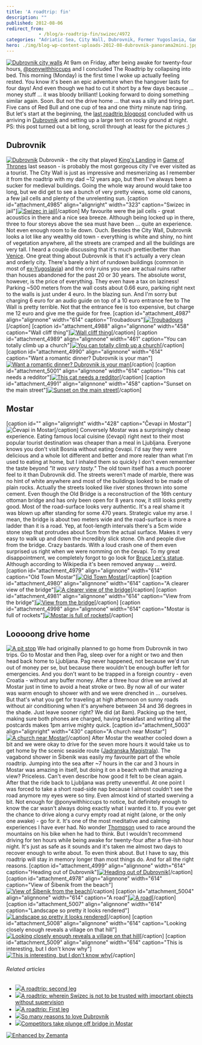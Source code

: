 ```yaml
---
title: 'A roadtrip: fin'
description: ""
published: 2012-08-06
redirect_from: 
            - /blog/a-roadtrip-fin/swizec/4972
categories: "Adriatic Sea, City Wall, Dubrovnik, Former Yugoslavia, Game of Thrones, Mostar, Red Bull, Roadtrip, Travel + Events"
hero: ./img/blog-wp-content-uploads-2012-08-dubrovnik-panorama2mini.jpg
---
```

[![Dubrovnik city walls](http://swizec.com/blog/wp-content/uploads/2012/08/dubrovnik-panorama2mini.jpg "Dubrovnik city walls")](./img/blog-wp-content-uploads-2012-08-dubrovnik-panorama2mini.jpg) At 9am on Friday, after being awake for twenty-four hours, [@ponywithhiccups](http://twitter.com/ponywithhiccups) and I concluded The Roadtrip by collapsing into bed. This morning (Monday) is the first time I woke up actually feeling rested. You know it&#x27;s been an epic adventure when the hangover lasts for four days! And even though we had to cut it short by a few days because ... money stuff ... it was bloody brilliant! Looking forward to doing something similar again. Soon. But not the drive home ... that was a silly and tiring part. Five cans of Red Bull and one cup of tea and one thirty minute nap tiring. But let&#x27;s start at the beginning, the [last roadtrip blogpost](http://swizec.com/blog/a-roadtrip-second-leg/swizec/4953 "A roadtrip: second leg") concluded with us arriving in [Dubrovnik](http://whc.unesco.org/en/list/95 "Old City of Dubrovnik") and setting up a large tent on rocky ground at night. PS: this post turned out a bit long, scroll through at least for the pictures ;)

## Dubrovnik

[![Dubrovnik](./img/blog-wp-content-uploads-2012-08-IMG_1932-1024x768.jpg "Dubrovnik")](http://swizec.com/blog/wp-content/uploads/2012/08/IMG_1932.jpg) Dubrovnik - the city that played [King&#x27;s Landing](http://en.wikipedia.org/wiki/World_of_A_Song_of_Ice_and_Fire "World of A Song of Ice and Fire") in [Game of Thrones](http://www.hbo.com/game-of-thrones "Game of Thrones") last season - is probably the most gorgeous city I&#x27;ve ever visited as a tourist. The City Wall is just as impressive and mesmerizing as I remember it from the roadtrip with my dad ~12 years ago, but then I&#x27;ve always been a sucker for medieval buildings. Going the whole way around would take too long, but we did get to see a bunch of very pretty views, some old canons, a few jail cells and plenty of the unrelenting sun. \[caption id=&quot;attachment_4985&quot; align=&quot;alignright&quot; width=&quot;323&quot; caption=&quot;Swizec in jail&quot;][![Swizec in jail](./img/blog-wp-content-uploads-2012-08-IMG_1947-768x1024.jpg "Swizec in jail")](http://swizec.com/blog/wp-content/uploads/2012/08/IMG_1947.jpg)\[/caption] My favourite were the jail cells - great acoustics in there and a nice sea breeze. Although being locked up in there, three to four storeys above the sea must have been ... quite an experience. Not even enough room to lie down. Ouch. Besides the City Wall, Dubrovnik looks a lot like any wealthy old town - everything is white and shiny, no hint of vegetation anywhere, all the streets are cramped and all the buildings are very tall. I heard a couple discussing that it&#x27;s much prettier/better than [Venice](http://whc.unesco.org/en/list/394 "Venice and its Lagoon"). One great thing about Dubrovnik is that it&#x27;s actually a very clean and orderly city. There&#x27;s barely a hint of rundown buildings (common in most of [ex-Yugoslavia](http://en.wikipedia.org/wiki/Former_Yugoslavia "Former Yugoslavia")) and the only ruins you see are actual ruins rather than houses abandoned for the past 20 or 30 years. The absolute worst, however, is the price of everything. They even have a tax on laziness! Parking ~500 meters from the wall costs about 0.66 euro, parking right next to the walls is just under 4 euro. In the blazing sun. And I&#x27;m sorry but charging 6 euro for an audio guide on top of a 10 euro entrance fee to The Wall is pretty terrible. Not that the entrance fee is too expensive, but charge me 12 euro and give me the guide for free. \[caption id=&quot;attachment_4987&quot; align=&quot;alignnone&quot; width=&quot;614&quot; caption=&quot;Troubadours&quot;][![Troubadours](./img/blog-wp-content-uploads-2012-08-photo-11-e1344249171498-1024x764.jpg "Troubadours")](http://swizec.com/blog/wp-content/uploads/2012/08/photo-11.jpeg)\[/caption] \[caption id=&quot;attachment_4988&quot; align=&quot;alignnone&quot; width=&quot;458&quot; caption=&quot;Wall cliff thing&quot;][![Wall cliff thing](./img/blog-wp-content-uploads-2012-08-photo-21-e1344249234790-764x1024.jpg "Wall cliff thing")](http://swizec.com/blog/wp-content/uploads/2012/08/photo-21.jpeg)\[/caption] \[caption id=&quot;attachment_4989&quot; align=&quot;alignnone&quot; width=&quot;461&quot; caption=&quot;You can totally climb up a church&quot;][![You can totally climb up a church](./img/blog-wp-content-uploads-2012-08-IMG_1954-768x1024.jpg "You can totally climb up a church")](http://swizec.com/blog/wp-content/uploads/2012/08/IMG_1954.jpg)\[/caption] \[caption id=&quot;attachment_4990&quot; align=&quot;alignnone&quot; width=&quot;614&quot; caption=&quot;Want a romantic dinner? Dubrovnik is your man&quot;][![Want a romantic dinner? Dubrovnik is your man](./img/blog-wp-content-uploads-2012-08-IMG_1978-1024x768.jpg "Want a romantic dinner? Dubrovnik is your man")](http://swizec.com/blog/wp-content/uploads/2012/08/IMG_1978.jpg)\[/caption] \[caption id=&quot;attachment_5001&quot; align=&quot;alignnone&quot; width=&quot;614&quot; caption=&quot;This cat needs a redditor&quot;][![This cat needs a redditor](./img/blog-wp-content-uploads-2012-08-IMG_2003-1024x768.jpg "This cat needs a redditor")](http://swizec.com/blog/wp-content/uploads/2012/08/IMG_2003.jpg)\[/caption] \[caption id=&quot;attachment_4991&quot; align=&quot;alignnone&quot; width=&quot;458&quot; caption=&quot;Sunset on the main street&quot;][![Sunset on the main street](./img/blog-wp-content-uploads-2012-08-photo2-e1344249415170-764x1024.jpg "Sunset on the main street")](http://swizec.com/blog/wp-content/uploads/2012/08/photo2.jpeg)\[/caption]

## 

## Mostar

\[caption id=&quot;&quot; align=&quot;alignright&quot; width=&quot;428&quot; caption=&quot;Čevapi in Mostar&quot;]![Čevapi in Mostar](http://distilleryimage8.instagram.com/1ecf8b18dd2111e19d0322000a1d02f2_7.jpg "Čevapi in Mostar")\[/caption] Conversely Mostar was a surprisingly cheap experience. Eating famous local cuisine (čevapi) right next to their most popular tourist destination was cheaper than a meal in Ljubljana. Everyone knows you don&#x27;t visit Bosnia without eating čevapi. I&#x27;d say they were delicious and a whole lot different and better and more realer than what I&#x27;m used to eating at home, but I inhaled them so quickly I don&#x27;t even remember the taste beyond _&quot;It was very tasty.&quot;_ The old town itself has a much poorer feel to it than Dubrovnik did. The streets weren&#x27;t made of marble, there was no hint of white anywhere and most of the buildings looked to be made of plain rocks. Actually the streets looked like river stones thrown into some cement. Even though the Old Bridge is a reconstruction of the 16th century ottoman bridge and has only been open for 8 years now, it still looks pretty good. Most of the road-surface looks very authentic. It&#x27;s a real shame it was blown up after standing for some 470 years. Strategic value my arse. I mean, the bridge is about two meters wide and the road-surface is more a ladder than it is a road. Yep, at foot-length intervals there&#x27;s a 5cm wide stone step that protrudes about 5cm from the actual surface. Makes it very easy to walk up and down the incredibly slick stone. Oh and people dive from the bridge. Crazy bastards. With a loud crash one of them even surprised us right when we were nomming on the čevapi. To my great disappointment, we completely forgot to go look for [Bruce Lee&#x27;s statue](http://en.wikipedia.org/wiki/Mostar_Bruce_Lee_statue). Although according to Wikipedia it&#x27;s been removed anyway ... weird. \[caption id=&quot;attachment_4979&quot; align=&quot;alignnone&quot; width=&quot;614&quot; caption=&quot;Old Town Mostar&quot;][![Old Town Mostar](./img/blog-wp-content-uploads-2012-08-photo1-1024x764.jpg "Old Town Mostar")](http://swizec.com/blog/wp-content/uploads/2012/08/photo1.jpeg)\[/caption] \[caption id=&quot;attachment_4980&quot; align=&quot;alignnone&quot; width=&quot;614&quot; caption=&quot;A clearer view of the bridge&quot;][![A clearer view of the bridge](./img/blog-wp-content-uploads-2012-08-photo-1-1024x764.jpg "A clearer view of the bridge")](http://swizec.com/blog/wp-content/uploads/2012/08/photo-1.jpeg)\[/caption] \[caption id=&quot;attachment_4981&quot; align=&quot;alignnone&quot; width=&quot;614&quot; caption=&quot;View from the bridge&quot;][![View from the bridge](./img/blog-wp-content-uploads-2012-08-photo-2-1024x764.jpg "View from the bridge")](http://swizec.com/blog/wp-content/uploads/2012/08/photo-2.jpeg)\[/caption] \[caption id=&quot;attachment_4998&quot; align=&quot;alignnone&quot; width=&quot;614&quot; caption=&quot;Mostar is full of rockets&quot;][![Mostar is full of rockets](./img/blog-wp-content-uploads-2012-08-IMG_2050-1024x768.jpg "Mostar is full of rockets")](http://swizec.com/blog/wp-content/uploads/2012/08/IMG_2050.jpg)\[/caption]

## 

## Looooong drive home

[![A pit stop](./img/blog-wp-content-uploads-2012-08-202505_10150999892841267_1541795793_o-1024x256.jpg "A pit stop")](http://swizec.com/blog/wp-content/uploads/2012/08/202505_10150999892841267_1541795793_o.jpeg) We had originally planned to go home from Dubrovnik in two trips. Go to Mostar and then Pag, sleep over for a night or two and then head back home to Ljubljana. Pag never happened, not because we&#x27;d run out of money per se, but because there wouldn&#x27;t be enough buffer left for emergencies. And you don&#x27;t want to be trapped in a foreign country - even Croatia - without any buffer money. After a three hour drive we arrived at Mostar just in time to avoid a heat stroke or two. By now all of our water was warm enough to shower with and we were drenched in ... ourselves. But that&#x27;s what you get for traveling at high afternoon on sunny roads without air conditioning when it&#x27;s anywhere between 34 and 36 degrees in the shade. Just leave sooner right? We did (at 8am). Packing up the tent, making sure both phones are charged, having breakfast and writing all the postcards makes 1pm arrive mighty quick. \[caption id=&quot;attachment_5003&quot; align=&quot;alignright&quot; width=&quot;430&quot; caption=&quot;A church near Mostar&quot;][![A church near Mostar](./img/blog-wp-content-uploads-2012-08-IMG_1650-1024x768.jpg "A church near Mostar")](http://swizec.com/blog/wp-content/uploads/2012/08/IMG_1650.jpg)\[/caption] After Mostar the weather cooled down a bit and we were okay to drive for the seven more hours it would take us to get home by the scenic seaside route ([Jadranska Magistrala](http://en.wikipedia.org/wiki/Adriatic_Highway)). The vagabond shower in Šibenik was easily my favourite part of the whole roadtrip. Jumping into the sea after ~7 hours in the car and 3 hours in Mostar was amazing in itself, but doing it on a beach with that amazing a view? Priceless. Can&#x27;t even describe how good it felt to be clean again. After that the ride back to Ljubljana was pretty uneventful. At one point I was forced to take a short road-side nap because I almost couldn&#x27;t see the road anymore my eyes were so tiny. Even almost kind of started swerving a bit. Not enough for @ponywithhiccups to notice, but definitely enough to know the car wasn&#x27;t always doing exactly what I wanted it to. If you ever get the chance to drive along a curvy empty road at night (alone, or the only one awake) - go for it. It&#x27;s one of the most meditative and calming experiences I have ever had. No wonder [Thompson](http://en.wikipedia.org/wiki/Hunter_Thompson) used to race around the mountains on his bike when he had to think. But I wouldn&#x27;t recommend driving for ten hours while being awake for twenty-four after a five-ish hour night. It&#x27;s just as safe as it sounds and it&#x27;s taken me almost two days to recover enough to write about. To even think about. But I have to say, this roadtrip will stay in memory longer than most things do. And for all the right reasons. \[caption id=&quot;attachment_4999&quot; align=&quot;alignnone&quot; width=&quot;614&quot; caption=&quot;Heading out of Dubrovnik&quot;][![Heading out of Dubrovnik](./img/blog-wp-content-uploads-2012-08-IMG_2028-1024x768.jpg "Heading out of Dubrovnik")](http://swizec.com/blog/wp-content/uploads/2012/08/IMG_2028.jpg)\[/caption] \[caption id=&quot;attachment_4978&quot; align=&quot;alignnone&quot; width=&quot;614&quot; caption=&quot;View of Šibenik from the beach&quot;][![View of Šibenik from the beach](./img/blog-wp-content-uploads-2012-08-photo-e1344104367841-1024x764.jpg "View of Šibenik from the beach")](http://swizec.com/blog/wp-content/uploads/2012/08/photo.jpeg)\[/caption] \[caption id=&quot;attachment_5004&quot; align=&quot;alignnone&quot; width=&quot;614&quot; caption=&quot;A road&quot;][![A road](./img/blog-wp-content-uploads-2012-08-IMG_1652-1024x768.jpg "A road")](http://swizec.com/blog/wp-content/uploads/2012/08/IMG_1652.jpg)\[/caption] \[caption id=&quot;attachment_5007&quot; align=&quot;alignnone&quot; width=&quot;614&quot; caption=&quot;Landscape so pretty it looks rendered&quot;][![Landscape so pretty it looks rendered](./img/blog-wp-content-uploads-2012-08-IMG_1813-1024x768.jpg "Landscape so pretty it looks rendered")](http://swizec.com/blog/wp-content/uploads/2012/08/IMG_1813.jpg)\[/caption] \[caption id=&quot;attachment_5008&quot; align=&quot;alignnone&quot; width=&quot;614&quot; caption=&quot;Looking closely enough reveals a village on that hill&quot;][![Looking closely enough reveals a village on that hill](./img/blog-wp-content-uploads-2012-08-IMG_1821-1024x768.jpg "Looking closely enough reveals a village on that hill")](http://swizec.com/blog/wp-content/uploads/2012/08/IMG_1821.jpg)\[/caption] \[caption id=&quot;attachment_5009&quot; align=&quot;alignnone&quot; width=&quot;614&quot; caption=&quot;This is interesting, but I don&#x27;t know why&quot;][![This is interesting, but I don&#x27;t know why](./img/blog-wp-content-uploads-2012-08-IMG_1854-1024x768.jpg "This is interesting, but I don&#x27;t know why")](http://swizec.com/blog/wp-content/uploads/2012/08/IMG_1854.jpg)\[/caption]

###### Related articles

- [![](http://i.zemanta.com/103729212_80_80.jpg)](http://swizec.com/blog/a-roadtrip-second-leg/swizec/4953)[A roadtrip: second leg](http://swizec.com/blog/a-roadtrip-second-leg/swizec/4953)
- [![](http://i.zemanta.com/103324153_80_80.jpg)](http://swizec.com/blog/a-roadtrip-wherein-swizec-is-not-to-be-trusted-with-important-objects-without-supervision/swizec/4923)[A roadtrip: wherein Swizec is not to be trusted with important objects without supervision](http://swizec.com/blog/a-roadtrip-wherein-swizec-is-not-to-be-trusted-with-important-objects-without-supervision/swizec/4923)
- [![](http://i.zemanta.com/103068899_80_80.jpg)](http://swizec.com/blog/a-roadtrip-first-leg/swizec/4906)[A roadtrip: First leg](http://swizec.com/blog/a-roadtrip-first-leg/swizec/4906)
- [![](http://i.zemanta.com/94176601_80_80.jpg)](http://sebasilver.wordpress.com/2012/06/13/so-many-reasons-to-love-dubrovnik/)[So many reasons to love Dubrovnik](http://sebasilver.wordpress.com/2012/06/13/so-many-reasons-to-love-dubrovnik/)
- [![](http://i.zemanta.com/103666117_80_80.jpg)](http://photoblog.nbcnews.com/_news/2012/07/30/13026636-competitors-take-plunge-off-bridge-in-mostar)[Competitors take plunge off bridge in Mostar](http://photoblog.nbcnews.com/_news/2012/07/30/13026636-competitors-take-plunge-off-bridge-in-mostar)

[![Enhanced by Zemanta](http://img.zemanta.com/zemified_e.png?x-id=a3a58b52-b1f1-44ac-b00b-9f84c325519a)](http://www.zemanta.com/?px "Enhanced by Zemanta")
